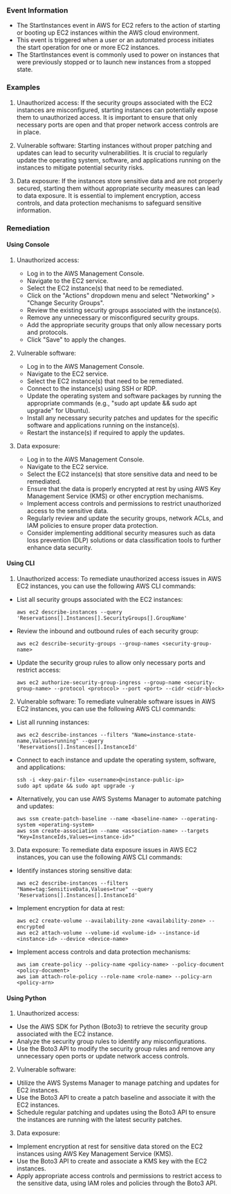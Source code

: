 
### Event Information

- The StartInstances event in AWS for EC2 refers to the action of starting or booting up EC2 instances within the AWS cloud environment.
- This event is triggered when a user or an automated process initiates the start operation for one or more EC2 instances.
- The StartInstances event is commonly used to power on instances that were previously stopped or to launch new instances from a stopped state.


### Examples

1. Unauthorized access: If the security groups associated with the EC2 instances are misconfigured, starting instances can potentially expose them to unauthorized access. It is important to ensure that only necessary ports are open and that proper network access controls are in place.

2. Vulnerable software: Starting instances without proper patching and updates can lead to security vulnerabilities. It is crucial to regularly update the operating system, software, and applications running on the instances to mitigate potential security risks.

3. Data exposure: If the instances store sensitive data and are not properly secured, starting them without appropriate security measures can lead to data exposure. It is essential to implement encryption, access controls, and data protection mechanisms to safeguard sensitive information.

### Remediation

#### Using Console

1. Unauthorized access:
   - Log in to the AWS Management Console.
   - Navigate to the EC2 service.
   - Select the EC2 instance(s) that need to be remediated.
   - Click on the "Actions" dropdown menu and select "Networking" > "Change Security Groups".
   - Review the existing security groups associated with the instance(s).
   - Remove any unnecessary or misconfigured security groups.
   - Add the appropriate security groups that only allow necessary ports and protocols.
   - Click "Save" to apply the changes.

2. Vulnerable software:
   - Log in to the AWS Management Console.
   - Navigate to the EC2 service.
   - Select the EC2 instance(s) that need to be remediated.
   - Connect to the instance(s) using SSH or RDP.
   - Update the operating system and software packages by running the appropriate commands (e.g., "sudo apt update && sudo apt upgrade" for Ubuntu).
   - Install any necessary security patches and updates for the specific software and applications running on the instance(s).
   - Restart the instance(s) if required to apply the updates.

3. Data exposure:
   - Log in to the AWS Management Console.
   - Navigate to the EC2 service.
   - Select the EC2 instance(s) that store sensitive data and need to be remediated.
   - Ensure that the data is properly encrypted at rest by using AWS Key Management Service (KMS) or other encryption mechanisms.
   - Implement access controls and permissions to restrict unauthorized access to the sensitive data.
   - Regularly review and update the security groups, network ACLs, and IAM policies to ensure proper data protection.
   - Consider implementing additional security measures such as data loss prevention (DLP) solutions or data classification tools to further enhance data security.

#### Using CLI

1. Unauthorized access: To remediate unauthorized access issues in AWS EC2 instances, you can use the following AWS CLI commands:

- List all security groups associated with the EC2 instances:
  ```
  aws ec2 describe-instances --query 'Reservations[].Instances[].SecurityGroups[].GroupName'
  ```

- Review the inbound and outbound rules of each security group:
  ```
  aws ec2 describe-security-groups --group-names <security-group-name>
  ```

- Update the security group rules to allow only necessary ports and restrict access:
  ```
  aws ec2 authorize-security-group-ingress --group-name <security-group-name> --protocol <protocol> --port <port> --cidr <cidr-block>
  ```

2. Vulnerable software: To remediate vulnerable software issues in AWS EC2 instances, you can use the following AWS CLI commands:

- List all running instances:
  ```
  aws ec2 describe-instances --filters "Name=instance-state-name,Values=running" --query 'Reservations[].Instances[].InstanceId'
  ```

- Connect to each instance and update the operating system, software, and applications:
  ```
  ssh -i <key-pair-file> <username>@<instance-public-ip>
  sudo apt update && sudo apt upgrade -y
  ```

- Alternatively, you can use AWS Systems Manager to automate patching and updates:
  ```
  aws ssm create-patch-baseline --name <baseline-name> --operating-system <operating-system>
  aws ssm create-association --name <association-name> --targets "Key=InstanceIds,Values=<instance-id>"
  ```

3. Data exposure: To remediate data exposure issues in AWS EC2 instances, you can use the following AWS CLI commands:

- Identify instances storing sensitive data:
  ```
  aws ec2 describe-instances --filters "Name=tag:SensitiveData,Values=true" --query 'Reservations[].Instances[].InstanceId'
  ```

- Implement encryption for data at rest:
  ```
  aws ec2 create-volume --availability-zone <availability-zone> --encrypted
  aws ec2 attach-volume --volume-id <volume-id> --instance-id <instance-id> --device <device-name>
  ```

- Implement access controls and data protection mechanisms:
  ```
  aws iam create-policy --policy-name <policy-name> --policy-document <policy-document>
  aws iam attach-role-policy --role-name <role-name> --policy-arn <policy-arn>
  ```

#### Using Python

1. Unauthorized access:
- Use the AWS SDK for Python (Boto3) to retrieve the security group associated with the EC2 instance.
- Analyze the security group rules to identify any misconfigurations.
- Use the Boto3 API to modify the security group rules and remove any unnecessary open ports or update network access controls.

2. Vulnerable software:
- Utilize the AWS Systems Manager to manage patching and updates for EC2 instances.
- Use the Boto3 API to create a patch baseline and associate it with the EC2 instances.
- Schedule regular patching and updates using the Boto3 API to ensure the instances are running with the latest security patches.

3. Data exposure:
- Implement encryption at rest for sensitive data stored on the EC2 instances using AWS Key Management Service (KMS).
- Use the Boto3 API to create and associate a KMS key with the EC2 instances.
- Apply appropriate access controls and permissions to restrict access to the sensitive data, using IAM roles and policies through the Boto3 API.

